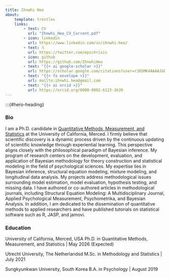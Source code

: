 ```yaml
---
title: Ihnwhi Heo
about:
    template: trestles
    links:
        - text: CV
          url: "Ihnwhi_Heo_CV_Current.pdf"
        - icon: linkedin
          url: https://www.linkedin.com/in/ihnwhi-heo/
        - text: 𝕏
          url: https://twitter.com/epichrisis
        - icon: github
          url: https://github.com/IhnwhiHeo
        - text: "{{< ai google-scholar >}}"
          url: https://scholar.google.com/citations?user=r365MK4AAAAJ&hl=en
        - text: "{{< fa envelope >}}"
          url: mailto:ihnwhi.heo@gmail.com
        - text: "{{< ai orcid >}}"
          url: https://orcid.org/0000-0002-6123-3639
---
```

:::{#hero-heading}

### Bio
I am a Ph.D. candidate in [Quantitative Methods, Measurement, and Statistics](https://psychology.ucmerced.edu/graduate-program/areas-focus/quantitative) at the University of California, Merced. I firmly believe that scientific discovery is a dynamic process driven by the continuous updating of scientific knowledge through experiential learning. This perspective aligns closely with the philosophical paradigm of Bayesian inference. My program of research centers on the development, evaluation, and application of Bayesian methodology for theory construction and statistical modeling in the field of psychological sciences. My expertise lies in Bayesian inference, structural equation modeling, mixture modeling, and longitudinal data analysis. My projects address methodological issues surrounding model estimation, model evaluation, hypothesis testing, and missing data. I have authored or co-authored articles in methodological journals, including Structural Equation Modeling: A Multidisciplinary Journal, Applied Psychological Measurement, Psychometrika, and Bayesian Analysis. In addition, I am dedicated to the dissemination of quantitative methods to applied researchers and have published tutorials on statistical software such as R, JASP, and jamovi.

### Education

University of California, Merced, USA
Ph.D. in Quantitative Methods, Measurement, and Statistics | May 2026 (Expected)

Utrecht University, The Netherlandsd
M.Sc. in Methodology and Statistics | July 2021

Sungkyunkwan University, South Korea
B.A. in Psychology | August 2019

